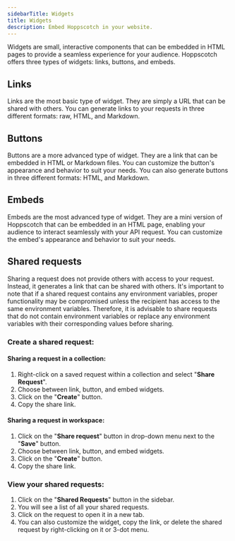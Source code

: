 ```yaml
---
sidebarTitle: Widgets
title: Widgets
description: Embed Hoppscotch in your website.
---
```


Widgets are small, interactive components that can be embedded in HTML pages to provide a seamless experience for your audience. Hoppscotch offers three types of widgets: links, buttons, and embeds.

## Links

Links are the most basic type of widget. They are simply a URL that can be shared with others. You can generate links to your requests in three different formats: raw, HTML, and Markdown.

## Buttons

Buttons are a more advanced type of widget. They are a link that can be embedded in HTML or Markdown files. You can customize the button's appearance and behavior to suit your needs. You can also generate buttons in three different formats: HTML, and Markdown.

## Embeds

Embeds are the most advanced type of widget. They are a mini version of Hoppscotch that can be embedded in an HTML page, enabling your audience to interact seamlessly with your API request. You can customize the embed's appearance and behavior to suit your needs.

## Shared requests

Sharing a request does not provide others with access to your request. Instead, it generates a link that can be shared with others. It's important to note that if a shared request contains any environment variables, proper functionality may be compromised unless the recipient has access to the same environment variables. Therefore, it is advisable to share requests that do not contain environment variables or replace any environment variables with their corresponding values before sharing.

### Create a shared request:

#### Sharing a request in a collection:

1. Right-click on a saved request within a collection and select "**Share Request**".
2. Choose between link, button, and embed widgets.
3. Click on the "**Create**" button.
4. Copy the share link.

#### Sharing a request in workspace:

1. Click on the "**Share request**" button in drop-down menu next to the "**Save**" button.
2. Choose between link, button, and embed widgets.
3. Click on the "**Create**" button.
4. Copy the share link.

### View your shared requests:

1. Click on the "**Shared Requests**" button in the sidebar.
2. You will see a list of all your shared requests.
3. Click on the request to open it in a new tab.
4. You can also customize the widget, copy the link, or delete the shared request by right-clicking on it or 3-dot menu.
